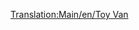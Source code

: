 [[Translation:Main/en/Toy Van]]{{en/-}}{{Template:Vagoni/It
|Picture=[[File:en/Toyvan.png]]
|Name=Vagone giocattoli
|NormalCost=€ 2.144
|NormalWeight=21 / 23 t
|NormalCapacity=20 giocattoli
|MonoCost="
|MonoWeight=21 / 24 t
|MonoCapacity=25 giocattoli
|MagCost="
|MagWeight="
|MagCapacity=27 giocattoli
|Description=Per il trasporto nel Toyland dei giocattoli dalle fabriche alle città. Non ci si annoia mai in questi viaggi.
}}